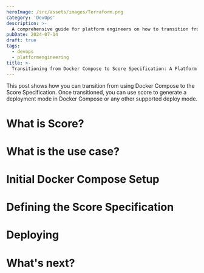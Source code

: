 ```yaml
---
heroImage: /src/assets/images/Terraform.png
category: 'DevOps'
description: >-
  A comprehensive guide for platform engineers on how to transition from using Docker Compose to Score Specification.
pubDate: 2024-07-14
draft: true
tags:
  - devops
  - platformengineering
title: >-
  Transitioning from Docker Compose to Score Specification: A Platform Engineering Guide
---
```


This post shows how you can transition from using Docker Compose to the Score Specification. Once transitioned, you can use score to generate a deployment mode in Docker Compose or any other supported deploy mode.

# What is Score?

# What is the use case?

# Initial Docker Compose Setup

# Defining the Score Specification

# Deploying

# What's next?
